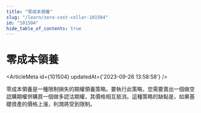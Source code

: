 ```yaml
---
title: "零成本領養"
slug: "/learn/zero-cost-collar-101504"
id: "101504"
hide_table_of_contents: true
---
```



# 零成本領養

<ArticleMeta id={101504} updatedAt={'2023-09-26 13:58:58'} />
<div className='border-solid border-b border-t-0 my-4 border-[var(--ifm-color-gray-300)]' />

零成本領養是一種限制損失的期權領養策略。要執行此策略，您需要賣出一個做空認購期權併購買一個做多認沽期權，其價格相互抵消。這種策略的缺點是，如果基礎資產的價格上漲，利潤將受到限制。
